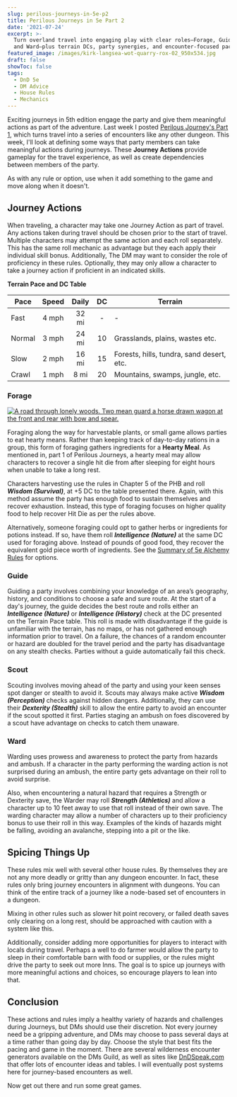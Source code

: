 ```yaml
---
slug: perilous-journeys-in-5e-p2
title: Perilous Journeys in 5e Part 2
date: '2021-07-24'
excerpt: >-
  Turn overland travel into engaging play with clear roles—Forage, Guide, Scout,
  and Ward—plus terrain DCs, party synergies, and encounter-focused pacing.
featured_image: /images/kirk-langsea-wot-quarry-rox-02_950x534.jpg
draft: false
showToc: false
tags:
  - DnD 5e
  - DM Advice
  - House Rules
  - Mechanics
---
```


Exciting journeys in 5th edition engage the party and give them meaningful actions as part of the adventure.  Last week I posted [Perilous Journey's Part 1](/2021/07/13/perilous-journeys-in-5e-p1/), which turns travel into a series of encounters like any other dungeon. This week, I'll look at defining some ways that party members can take meaningful actions during journeys.  These **Journey Actions** provide gameplay for the travel experience, as well as create dependencies between members of the party. 

As with any rule or option, use when it add something to the game  and move along when it doesn't.

## Journey Actions

When traveling, a character may take one Journey Action as part of travel.  Any actions taken during travel should be chosen prior to the start of travel. Multiple characters may attempt the same action and each roll separately. This has the same roll mechanic as advantage but they each apply their individual skill bonus. Additionally, The DM may want to consider the role of proficiency in these rules. Optionally, they may only allow a character to take a journey action if proficient in an indicated skills. 

**Terrain Pace and DC Table** 

| Pace    | Speed | Daily | DC |Terrain                |
|---------|:-----:|:-----:|:--:|-----------------------|
| Fast    | 4 mph | 32 mi | -  |-                      |
| Normal  | 3 mph | 24 mi | 10 |Grasslands, plains, wastes etc.|
| Slow    | 2 mph | 16 mi | 15 |Forests, hills, tundra, sand desert, etc.    |
| Crawl   | 1 mph | 8 mi  | 20 |Mountains, swamps, jungle, etc. |


### Forage

[![A road through lonely woods.  Two mean guard a horse drawn wagon at the front and rear with bow and spear.](/images/kirk-langsea-wot-quarry-rox-02_475x475.jpg)](https://www.artstation.com/artwork/baBQrr)

Foraging along the way for harvestable plants, or small game allows parties to eat hearty means.  Rather than keeping track of day-to-day rations in a group, this form of foraging gathers ingredients for a **Hearty Meal**.  As mentioned in, part 1 of Perilous Journeys, a hearty meal may allow characters to recover a single hit die from after sleeping for eight hours when unable to take a long rest.

Characters harvesting use the rules in Chapter 5 of the PHB and roll ***Wisdom (Survival)***, at +5 DC to the table presented there. Again, with this method assume the party has enough food to sustain themselves and recover exhaustion.  Instead, this type of foraging focuses on higher quality food to help recover Hit Die as per the rules above. 

Alternatively, someone foraging could opt to gather herbs or ingredients for potions instead. If so, have them roll ***Intelligence (Nature)*** at the same DC used for foraging above.  Instead of pounds of good food, they recover the equivalent gold piece worth of ingredients. See the [Summary of 5e Alchemy Rules](/2021/01/24/summary-of-5e-alchemy-rules/) for options.

### Guide
Guiding a party involves combining your knowledge of an area’s geography, history, and conditions to choose a safe and sure route. At the start of a day's journey, the guide decides the best route and rolls either an ***Intelligence (Nature)*** or ***Intelligence (History)*** check at the DC presented on the Terrain Pace table. This roll is made with disadvantage if the guide is unfamiliar with the terrain, has no maps, or has not gathered enough information prior to travel. On a failure, the chances of a random encounter or hazard are doubled for the travel period and the party has disadvantage on any stealth checks. Parties without a guide automatically fail this check. 

### Scout
Scouting involves moving ahead of the party and using your keen senses spot danger or stealth to avoid it.  Scouts may always make active ***Wisdom (Perception)*** checks against hidden dangers.  Additionally, they can use their ***Dexterity (Stealth)*** skill to allow the entire party to avoid an encounter if the scout spotted it first. Parties staging an ambush on foes discovered by a scout have advantage on checks to catch them unaware.

### Ward
Warding uses prowess and awareness to protect the party from hazards and ambush. If a character in the party performing the warding action is not surprised during an ambush, the entire party gets advantage on their roll to avoid surprise. 

Also, when encountering a natural hazard that requires a Strength or Dexterity save, the Warder may roll ***Strength (Athletics)*** and allow a character up to 10 feet away to use that roll instead of their own save.  The warding character may allow a number of characters up to their proficiency bonus to use their roll in this way. Examples of the kinds of hazards might be falling, avoiding an avalanche, stepping into a pit or the like.

## Spicing Things Up

These rules mix well with several other house rules. By themselves they are not any more deadly or gritty than any dungeon encounter. In fact, these rules only bring journey encounters in alignment with dungeons. You can think of the entire track of a journey like a node-based set of encounters in a dungeon.

Mixing in other rules such as slower hit point recovery, or failed death saves only clearing on a long rest, should be approached with caution with a system like this. 

Additionally, consider adding more opportunities for players to interact with locals during travel. Perhaps a well to do farmer would allow the party to sleep in their comfortable barn with food or supplies, or the rules might drive the party to seek out more Inns.  The goal is to spice up journeys with more meaningful actions and choices, so encourage players to lean into that.

## Conclusion

These actions and rules imply a healthy variety of hazards and challenges during Journeys, but DMs should use their discretion. Not every journey need be a gripping adventure, and DMs may choose to pass several days at a time rather than going day by day. Choose the style that best fits the pacing and game in the moment. There are several wilderness encounter generators available on the DMs Guild, as well as sites like [DnDSpeak.com](https://www.dndspeak.com/) that offer lots of encounter ideas and tables.  I will eventually post systems here for journey-based encounters as well.

Now get out there and run some great games.
